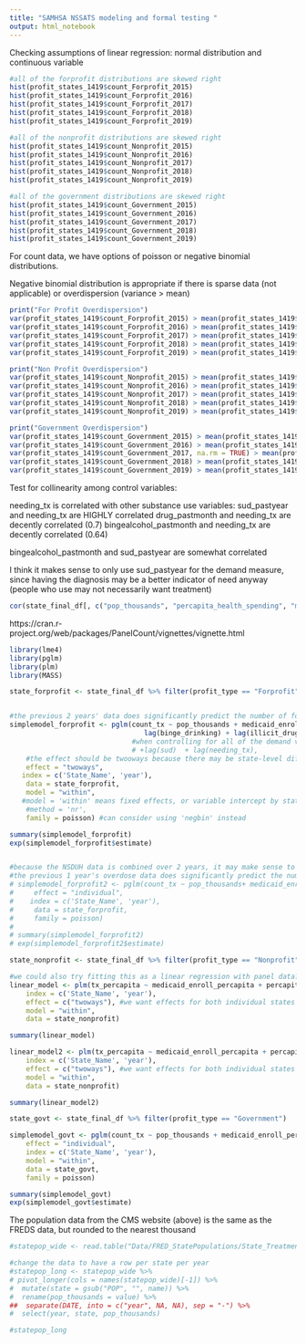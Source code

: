 ```yaml
---
title: "SAMHSA NSSATS modeling and formal testing "
output: html_notebook
---
```



Checking assumptions of linear regression: normal distribution and continuous variable
```r
#all of the forprofit distributions are skewed right 
hist(profit_states_1419$count_Forprofit_2015)
hist(profit_states_1419$count_Forprofit_2016)
hist(profit_states_1419$count_Forprofit_2017)
hist(profit_states_1419$count_Forprofit_2018)
hist(profit_states_1419$count_Forprofit_2019)

#all of the nonprofit distributions are skewed right
hist(profit_states_1419$count_Nonprofit_2015)
hist(profit_states_1419$count_Nonprofit_2016)
hist(profit_states_1419$count_Nonprofit_2017)
hist(profit_states_1419$count_Nonprofit_2018)
hist(profit_states_1419$count_Nonprofit_2019)

#all of the government distributions are skewed right
hist(profit_states_1419$count_Government_2015)
hist(profit_states_1419$count_Government_2016)
hist(profit_states_1419$count_Government_2017)
hist(profit_states_1419$count_Government_2018)
hist(profit_states_1419$count_Government_2019)
```


For count data, we have options of poisson or negative binomial distributions. 

Negative binomial distribution is appropriate if there is sparse data (not applicable) or overdispersion (variance > mean)
```r
print("For Profit Overdispersion")
var(profit_states_1419$count_Forprofit_2015) > mean(profit_states_1419$count_Forprofit_2015)
var(profit_states_1419$count_Forprofit_2016) > mean(profit_states_1419$count_Forprofit_2016)
var(profit_states_1419$count_Forprofit_2017) > mean(profit_states_1419$count_Forprofit_2017)
var(profit_states_1419$count_Forprofit_2018) > mean(profit_states_1419$count_Forprofit_2018)
var(profit_states_1419$count_Forprofit_2019) > mean(profit_states_1419$count_Forprofit_2019)

print("Non Profit Overdispersion")
var(profit_states_1419$count_Nonprofit_2015) > mean(profit_states_1419$count_Nonprofit_2015)
var(profit_states_1419$count_Nonprofit_2016) > mean(profit_states_1419$count_Nonprofit_2016)
var(profit_states_1419$count_Nonprofit_2017) > mean(profit_states_1419$count_Nonprofit_2017)
var(profit_states_1419$count_Nonprofit_2018) > mean(profit_states_1419$count_Nonprofit_2018)
var(profit_states_1419$count_Nonprofit_2019) > mean(profit_states_1419$count_Nonprofit_2019)

print("Government Overdispersion")
var(profit_states_1419$count_Government_2015) > mean(profit_states_1419$count_Government_2015)
var(profit_states_1419$count_Government_2016) > mean(profit_states_1419$count_Government_2016)
var(profit_states_1419$count_Government_2017, na.rm = TRUE) > mean(profit_states_1419$count_Government_2017, na.rm = TRUE) #there is 1 null value in this datta 
var(profit_states_1419$count_Government_2018) > mean(profit_states_1419$count_Government_2018)
var(profit_states_1419$count_Government_2019) > mean(profit_states_1419$count_Government_2019)


```


Test for collinearity among control variables:

needing_tx is correlated with other substance use variables:
  sud_pastyear and needing_tx are HIGHLY correlated
  drug_pastmonth and needing_tx are decently correlated (0.7)
  bingealcohol_pastmonth and needing_tx are decently correlated (0.64)
  
bingealcohol_pastmonth and sud_pastyear are somewhat correlated 


I think it makes sense to only use sud_pastyear for the demand measure, since having the diagnosis may be a better indicator of need anyway (people who use may not necessarily want treatment)
```r
cor(state_final_df[, c("pop_thousands", "percapita_health_spending", "medicaid_enroll_percapita", "needing_tx", "sud", "binge_drinking", "illicit_druguse")])
```

https://cran.r-project.org/web/packages/PanelCount/vignettes/vignette.html



```r
library(lme4)
library(pglm)
library(plm)
library(MASS)

state_forprofit <- state_final_df %>% filter(profit_type == "Forprofit")


#the previous 2 years' data does significantly predict the number of for-profit treatment centers
simplemodel_forprofit <- pglm(count_tx ~ pop_thousands + medicaid_enroll_percapita + percapita_health_spending  + 
                                 lag(binge_drinking) + lag(illicit_druguse) ,
                              #when controlling for all of the demand variables, nothing is significant. I think this is because sud and needing_tx are correlated with other variables (see above)
                              # +lag(sud)  + lag(needing_tx), 
    #the effect should be twooways because there may be state-level differences and country-level differences in each year                      
    effect = "twoways", 
   index = c('State_Name', 'year'),
    data = state_forprofit, 
    model = "within", 
   #model = 'within' means fixed effects, or variable intercept by state by constant slope
    #method = 'nr',
    family = poisson) #can consider using 'negbin' instead

summary(simplemodel_forprofit)
exp(simplemodel_forprofit$estimate)


#because the NSDUH data is combined over 2 years, it may make sense to try the CDC overdose deaths data, too
#the previous 1 year's overdose data does significantly predict the number of for-profit treatment centers
# simplemodel_forprofit2 <- pglm(count_tx ~ pop_thousands+ medicaid_enroll_percapita + percapita_health_spending  + sud, 
#     effect = "individual",
#    index = c('State_Name', 'year'),
#     data = state_forprofit, 
#     family = poisson)
# 
# summary(simplemodel_forprofit2)
# exp(simplemodel_forprofit2$estimate)
```

```r
state_nonprofit <- state_final_df %>% filter(profit_type == "Nonprofit")

#we could also try fitting this as a linear regression with panel data? to predict treatment centers per capita
linear_model <- plm(tx_percapita ~ medicaid_enroll_percapita + percapita_health_spending + lag(sud_pastyear),
    index = c('State_Name', 'year'),
    effect = c("twoways"), #we want effects for both individual states and time varying
    model = "within",
    data = state_nonprofit)

summary(linear_model)

linear_model2 <- plm(tx_percapita ~ medicaid_enroll_percapita + percapita_health_spending + lag(RATE),
    index = c('State_Name', 'year'),
    effect = c("twoways"), #we want effects for both individual states and time varying
    model = "within",
    data = state_nonprofit)

summary(linear_model2)
```


```r

state_govt <- state_final_df %>% filter(profit_type == "Government")

simplemodel_govt <- pglm(count_tx ~ pop_thousands + medicaid_enroll_percapita + percapita_health_spending + lag(sud_pastyear), #when we include health spending all other significance goes away. why?
    effect = "individual",
    index = c('State_Name', 'year'),
    model = "within",
    data = state_govt, 
    family = poisson)

summary(simplemodel_govt)
exp(simplemodel_govt$estimate)
```

The population data from the CMS website (above) is the same as the FREDS data, but rounded to the nearest thousand 
```r

#statepop_wide <- read.table("Data/FRED_StatePopulations/State_Treatment_Analysis_Annual.txt", header = TRUE)

#change the data to have a row per state per year 
#statepop_long <- statepop_wide %>% 
# pivot_longer(cols = names(statepop_wide)[-1]) %>% 
#  mutate(state = gsub("POP", "", name)) %>%
#  rename(pop_thousands = value) %>%
##  separate(DATE, into = c("year", NA, NA), sep = "-") %>%
#  select(year, state, pop_thousands)

#statepop_long
```


